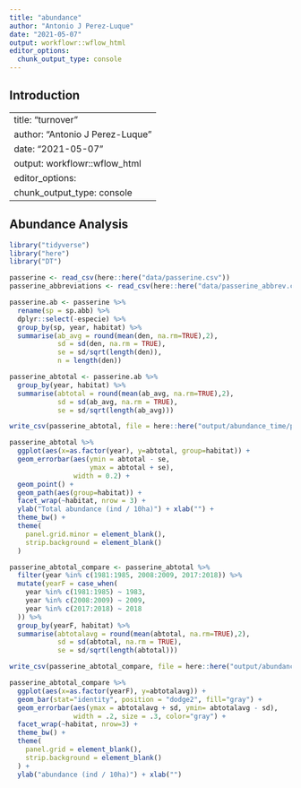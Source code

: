 ```yaml
---
title: "abundance"
author: "Antonio J Perez-Luque"
date: "2021-05-07"
output: workflowr::wflow_html
editor_options:
  chunk_output_type: console
---
```


## Introduction


---
title: "turnover"
author: "Antonio J Perez-Luque"
date: "2021-05-07"
output: workflowr::wflow_html
editor_options:
  chunk_output_type: console
---

## Abundance Analysis

```r
library("tidyverse")
library("here")
library("DT")
```

```r
passerine <- read_csv(here::here("data/passerine.csv")) 
passerine_abbreviations <- read_csv(here::here("data/passerine_abbrev.csv")) 

passerine.ab <- passerine %>% 
  rename(sp = sp.abb) %>% 
  dplyr::select(-especie) %>% 
  group_by(sp, year, habitat) %>% 
  summarise(ab_avg = round(mean(den, na.rm=TRUE),2), 
            sd = sd(den, na.rm = TRUE), 
            se = sd/sqrt(length(den)), 
            n = length(den))

passerine_abtotal <- passerine.ab %>% 
  group_by(year, habitat) %>% 
  summarise(abtotal = round(mean(ab_avg, na.rm=TRUE),2), 
            sd = sd(ab_avg, na.rm = TRUE), 
            se = sd/sqrt(length(ab_avg)))

write_csv(passerine_abtotal, file = here::here("output/abundance_time/passerine_abtotal.csv"))
```


```r
passerine_abtotal %>% 
  ggplot(aes(x=as.factor(year), y=abtotal, group=habitat)) + 
  geom_errorbar(aes(ymin = abtotal - se, 
                    ymax = abtotal + se),
                width = 0.2) +
  geom_point() + 
  geom_path(aes(group=habitat)) + 
  facet_wrap(~habitat, nrow = 3) + 
  ylab("Total abundance (ind / 10ha)") + xlab("") + 
  theme_bw() + 
  theme(
    panel.grid.minor = element_blank(),
    strip.background = element_blank()
  )
```



```r
passerine_abtotal_compare <- passerine_abtotal %>% 
  filter(year %in% c(1981:1985, 2008:2009, 2017:2018)) %>% 
  mutate(yearF = case_when(
    year %in% c(1981:1985) ~ 1983, 
    year %in% c(2008:2009) ~ 2009,
    year %in% c(2017:2018) ~ 2018
  )) %>% 
  group_by(yearF, habitat) %>% 
  summarise(abtotalavg = round(mean(abtotal, na.rm=TRUE),2), 
            sd = sd(abtotal, na.rm = TRUE), 
            se = sd/sqrt(length(abtotal)))

write_csv(passerine_abtotal_compare, file = here::here("output/abundance_time/passerine_abtotal_compare.csv"))
```

```r
passerine_abtotal_compare %>% 
  ggplot(aes(x=as.factor(yearF), y=abtotalavg)) + 
  geom_bar(stat="identity", position = "dodge2", fill="gray") + 
  geom_errorbar(aes(ymax = abtotalavg + sd, ymin= abtotalavg - sd), 
                width = .2, size = .3, color="gray") + 
  facet_wrap(~habitat, nrow=3) + 
  theme_bw() + 
  theme(
    panel.grid = element_blank(),
    strip.background = element_blank()
  ) +
  ylab("abundance (ind / 10ha)") + xlab("") 
```



